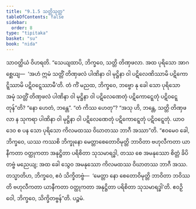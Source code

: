 ```yaml
---
title: "9.1.5 သတ္တိသုတ္တ"
tableOfContents: false
sidebar:
  order: 8
type: "tipitaka"
basket: "su"
book: "nida"
---
```



<DynamicBreadcrumb />

<Division number="227" book="nida">

<Paragraph number="1220" book="nida">
သာဝတ္ထိယံ ဝိဟရတိ. “သေယျထာပိ, ဘိက္ခဝေ, သတ္တိ တိဏှဖလာ. အထ ပုရိသော အာဂစ္ဆေယျ—  ‘အဟံ ဣမံ သတ္တိံ တိဏှဖလံ ပါဏိနာ ဝါ မုဋ္ဌိနာ ဝါ ပဋိလေဏိဿာမိ ပဋိကောဋ္ဋိဿာမိ ပဋိဝဋ္ဋေဿာမီ’တိ. တံ ကိံ မညထ, ဘိက္ခဝေ, ဘဗ္ဗော နု ခေါ သော ပုရိသော အမုံ သတ္တိံ တိဏှဖလံ ပါဏိနာ ဝါ မုဋ္ဌိနာ ဝါ ပဋိလေဏေတုံ ပဋိကောဋ္ဋေတုံ ပဋိဝဋ္ဋေတုန်”တိ? “နော ဟေတံ, ဘန္တေ”. “တံ ကိဿ ဟေတု”? “အသု ဟိ, ဘန္တေ, သတ္တိ တိဏှဖလာ န သုကရာ ပါဏိနာ ဝါ မုဋ္ဌိနာ ဝါ ပဋိလေဏေတုံ ပဋိကောဋ္ဋေတုံ ပဋိဝဋ္ဋေတုံ. ယာဝဒေဝ စ ပန သော ပုရိသော ကိလမထဿ ဝိဃာတဿ ဘာဂီ အဿာ”တိ.
</Paragraph>

<Paragraph number="1221" book="nida">
“ဧဝမေဝ ခေါ, ဘိက္ခဝေ, ယဿ ကဿစိ ဘိက္ခုနော မေတ္တာစေတောဝိမုတ္တိ ဘာဝိတာ ဗဟုလီကတာ ယာနီကတာ ဝတ္ထုကတာ အနုဋ္ဌိတာ ပရိစိတာ သုသမာရဒ္ဓါ, တဿ စေ အမနုဿော စိတ္တံ ခိပိတဗ္ဗံ မညေယျ; အထ ခေါ သွေဝ အမနုဿော ကိလမထဿ ဝိဃာတဿ ဘာဂီ အဿ. တသ္မာတိဟ, ဘိက္ခဝေ, ဧဝံ သိက္ခိတဗ္ဗံ—  ‘မေတ္တာ နော စေတောဝိမုတ္တိ ဘာဝိတာ ဘဝိဿတိ ဗဟုလီကတာ ယာနီကတာ ဝတ္ထုကတာ အနုဋ္ဌိတာ ပရိစိတာ သုသမာရဒ္ဓါ’တိ. ဧဝဉှိ ဝေါ, ဘိက္ခဝေ, သိက္ခိတဗ္ဗန်”တိ.

</Paragraph>
</Division>

<Paragraph number="1222" type="center" book="nida">
ပဉ္စမံ.
</Paragraph>